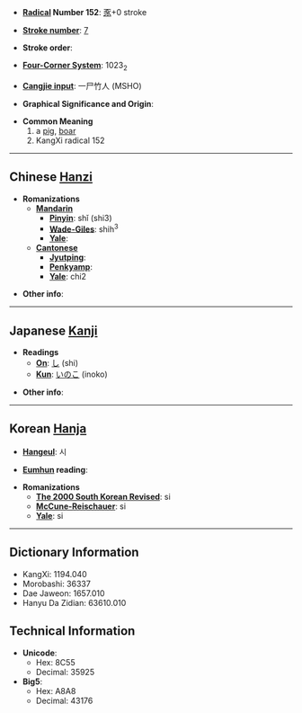 * '''[[Wiktionary:Chinese radical index| Radical]] Number 152''': [[Wiktionary:Chinese radical index 豕|豕]]+0 stroke

* '''[[Wiktionary:Chinese total strokes index|Stroke number]]''': [[Wiktionary:Chinese total strokes index 7|7]]

* '''Stroke order''': 

* '''[[Wiktionary:Chinese four corner index|Four-Corner System]]''': 1023<sub>2</sub>

* '''[[Wiktionary:Chinese Cangjie index|Cangjie input]]''': 一尸竹人 (MSHO)

* '''Graphical Significance and Origin''': 

* '''Common Meaning'''
*#a [[pig]], [[boar]]
*# KangXi radical 152

----

== Chinese [[Hanzi]] ==

* '''Romanizations'''
** '''[[Mandarin]]'''
*** '''[[Pinyin]]''': shǐ (shi3)
*** '''[[Wade-Giles]]''': shih<sup>3</sup>
*** '''[[Yale]]''': 
** '''[[Cantonese]]'''
*** '''[[Jyutping]]''':
*** '''[[Penkyamp]]''': 
*** '''[[Yale]]''': chi2

* '''Other info''': 

----

== Japanese [[Kanji]] ==

* '''Readings'''
** '''[[On]]''': [[し]] (shi)
** '''[[Kun]]''': [[いのこ]] (inoko)

* '''Other info''':  

----

== Korean [[Hanja]] ==

* '''[[Hangeul]]''': 시

* '''[[Eumhun]] reading''': 

* '''Romanizations'''
** '''[[The 2000 South Korean Revised Romanization|The 2000 South Korean Revised]]''': si
** '''[[McCune-Reischauer]]''': si
** '''[[Yale]]''': si

----

== Dictionary Information ==

* KangXi: 1194.040
* Morobashi: 36337
* Dae Jaweon: 1657.010
* Hanyu Da Zidian: 63610.010

== Technical Information ==

* '''Unicode''':
** Hex: 8C55
** Decimal: 35925
* '''Big5''':
** Hex: A8A8
** Decimal: 43176